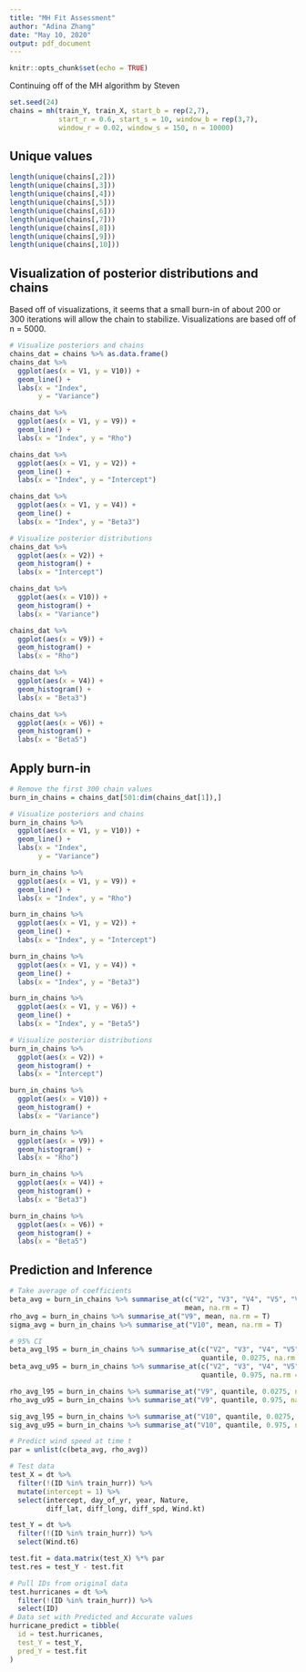 ```yaml
---
title: "MH Fit Assessment"
author: "Adina Zhang"
date: "May 10, 2020"
output: pdf_document
---
```


```r
knitr::opts_chunk$set(echo = TRUE)
```

Continuing off of the MH algorithm by Steven

```r
set.seed(24)
chains = mh(train_Y, train_X, start_b = rep(2,7), 
            start_r = 0.6, start_s = 10, window_b = rep(3,7),
            window_r = 0.02, window_s = 150, n = 10000)
```

## Unique values

```r
length(unique(chains[,2]))
length(unique(chains[,3]))
length(unique(chains[,4]))
length(unique(chains[,5]))
length(unique(chains[,6]))
length(unique(chains[,7]))
length(unique(chains[,8]))
length(unique(chains[,9]))
length(unique(chains[,10]))
```


## Visualization of posterior distributions and chains

Based off of visualizations, it seems that a small burn-in of about 200 or 300 iterations will allow the chain to stabilize. Visualizations are based off of n = 5000.

```r
# Visualize posteriors and chains
chains_dat = chains %>% as.data.frame()
chains_dat %>% 
  ggplot(aes(x = V1, y = V10)) +
  geom_line() +
  labs(x = "Index",
       y = "Variance")

chains_dat %>% 
  ggplot(aes(x = V1, y = V9)) +
  geom_line() + 
  labs(x = "Index", y = "Rho")

chains_dat %>% 
  ggplot(aes(x = V1, y = V2)) +
  geom_line() + 
  labs(x = "Index", y = "Intercept")

chains_dat %>% 
  ggplot(aes(x = V1, y = V4)) +
  geom_line() + 
  labs(x = "Index", y = "Beta3")
```

```r
# Visualize posterior distributions
chains_dat %>% 
  ggplot(aes(x = V2)) + 
  geom_histogram() + 
  labs(x = "Intercept")

chains_dat %>% 
  ggplot(aes(x = V10)) + 
  geom_histogram() + 
  labs(x = "Variance")

chains_dat %>% 
  ggplot(aes(x = V9)) + 
  geom_histogram() + 
  labs(x = "Rho")

chains_dat %>% 
  ggplot(aes(x = V4)) + 
  geom_histogram() +
  labs(x = "Beta3")

chains_dat %>% 
  ggplot(aes(x = V6)) + 
  geom_histogram() +
  labs(x = "Beta5")
```

## Apply burn-in

```r
# Remove the first 300 chain values
burn_in_chains = chains_dat[501:dim(chains_dat[1]),]
```

```r
# Visualize posteriors and chains
burn_in_chains %>% 
  ggplot(aes(x = V1, y = V10)) +
  geom_line() +
  labs(x = "Index",
       y = "Variance")

burn_in_chains %>% 
  ggplot(aes(x = V1, y = V9)) +
  geom_line() + 
  labs(x = "Index", y = "Rho")

burn_in_chains %>% 
  ggplot(aes(x = V1, y = V2)) +
  geom_line() + 
  labs(x = "Index", y = "Intercept")

burn_in_chains %>% 
  ggplot(aes(x = V1, y = V4)) +
  geom_line() + 
  labs(x = "Index", y = "Beta3")

burn_in_chains %>% 
  ggplot(aes(x = V1, y = V6)) +
  geom_line() + 
  labs(x = "Index", y = "Beta5")
```

```r
# Visualize posterior distributions
burn_in_chains %>% 
  ggplot(aes(x = V2)) + 
  geom_histogram() + 
  labs(x = "Intercept")

burn_in_chains %>% 
  ggplot(aes(x = V10)) + 
  geom_histogram() + 
  labs(x = "Variance")

burn_in_chains %>% 
  ggplot(aes(x = V9)) + 
  geom_histogram() + 
  labs(x = "Rho")

burn_in_chains %>% 
  ggplot(aes(x = V4)) + 
  geom_histogram() +
  labs(x = "Beta3")

burn_in_chains %>% 
  ggplot(aes(x = V6)) + 
  geom_histogram() +
  labs(x = "Beta5")
```

## Prediction and Inference

```r
# Take average of coefficients
beta_avg = burn_in_chains %>% summarise_at(c("V2", "V3", "V4", "V5", "V6", "V7", "V8"), 
                                           mean, na.rm = T)
rho_avg = burn_in_chains %>% summarise_at("V9", mean, na.rm = T)
sigma_avg = burn_in_chains %>% summarise_at("V10", mean, na.rm = T)

# 95% CI
beta_avg_l95 = burn_in_chains %>% summarise_at(c("V2", "V3", "V4", "V5", "V6", "V7", "V8"), 
                                               quantile, 0.0275, na.rm = T)
beta_avg_u95 = burn_in_chains %>% summarise_at(c("V2", "V3", "V4", "V5", "V6", "V7", "V8"), 
                                               quantile, 0.975, na.rm = T)

rho_avg_l95 = burn_in_chains %>% summarise_at("V9", quantile, 0.0275, na.rm = T)
rho_avg_u95 = burn_in_chains %>% summarise_at("V9", quantile, 0.975, na.rm = T)

sig_avg_l95 = burn_in_chains %>% summarise_at("V10", quantile, 0.0275, na.rm = T)
sig_avg_u95 = burn_in_chains %>% summarise_at("V10", quantile, 0.975, na.rm = T)

# Predict wind speed at time t
par = unlist(c(beta_avg, rho_avg))

# Test data
test_X = dt %>%
  filter(!(ID %in% train_hurr)) %>%
  mutate(intercept = 1) %>%
  select(intercept, day_of_yr, year, Nature, 
         diff_lat, diff_long, diff_spd, Wind.kt)

test_Y = dt %>%
  filter(!(ID %in% train_hurr)) %>%
  select(Wind.t6)

test.fit = data.matrix(test_X) %*% par
test.res = test_Y - test.fit

# Pull IDs from original data
test.hurricanes = dt %>%
  filter(!(ID %in% train_hurr)) %>%
  select(ID)
# Data set with Predicted and Accurate values
hurricane_predict = tibble(
  id = test.hurricanes,
  test_Y = test_Y,
  pred_Y = test.fit
)

```


